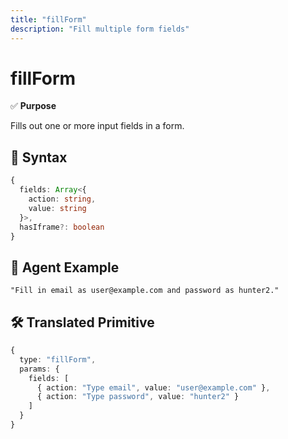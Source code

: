 ```yaml
---
title: "fillForm"
description: "Fill multiple form fields"
---
```


# fillForm

✅ **Purpose**

Fills out one or more input fields in a form.

## 🧩 Syntax

```typescript
{
  fields: Array<{
    action: string,
    value: string
  }>,
  hasIframe?: boolean
}
```

## 💬 Agent Example

```
"Fill in email as user@example.com and password as hunter2."
```

## 🛠️ Translated Primitive

```typescript
{
  type: "fillForm",
  params: {
    fields: [
      { action: "Type email", value: "user@example.com" },
      { action: "Type password", value: "hunter2" }
    ]
  }
}
``` 